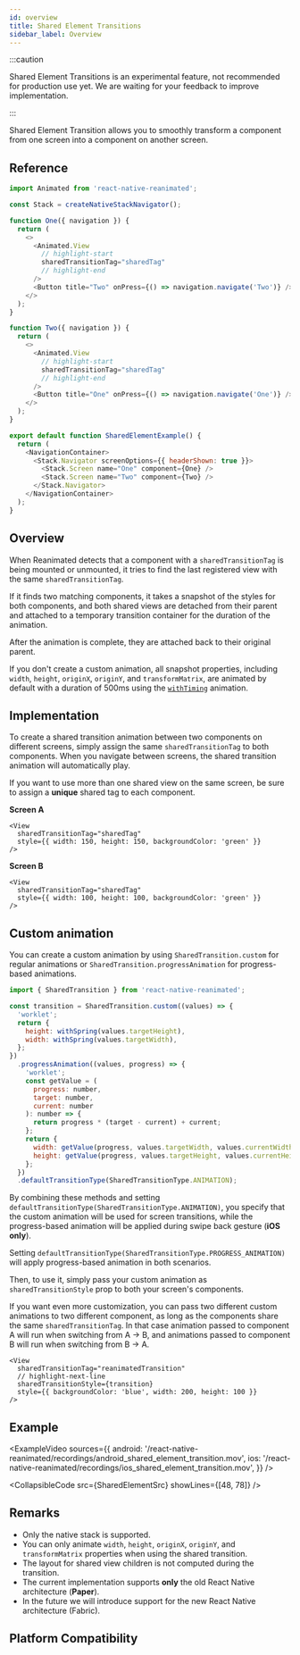 ```yaml
---
id: overview
title: Shared Element Transitions
sidebar_label: Overview
---
```


:::caution

Shared Element Transitions is an experimental feature, not recommended for production use yet. We are waiting for your feedback to improve implementation.

:::

Shared Element Transition allows you to smoothly transform a component from one screen into a component on another screen.

## Reference

```javascript
import Animated from 'react-native-reanimated';

const Stack = createNativeStackNavigator();

function One({ navigation }) {
  return (
    <>
      <Animated.View
        // highlight-start
        sharedTransitionTag="sharedTag"
        // highlight-end
      />
      <Button title="Two" onPress={() => navigation.navigate('Two')} />
    </>
  );
}

function Two({ navigation }) {
  return (
    <>
      <Animated.View
        // highlight-start
        sharedTransitionTag="sharedTag"
        // highlight-end
      />
      <Button title="One" onPress={() => navigation.navigate('One')} />
    </>
  );
}

export default function SharedElementExample() {
  return (
    <NavigationContainer>
      <Stack.Navigator screenOptions={{ headerShown: true }}>
        <Stack.Screen name="One" component={One} />
        <Stack.Screen name="Two" component={Two} />
      </Stack.Navigator>
    </NavigationContainer>
  );
}
```

## Overview

When Reanimated detects that a component with a `sharedTransitionTag` is being mounted or unmounted, it tries to find the last registered view with the same `sharedTransitionTag`.

If it finds two matching components, it takes a snapshot of the styles for both components, and both shared views are detached from their parent and attached to a temporary transition container for the duration of the animation.

After the animation is complete, they are attached back to their original parent.

If you don't create a custom animation, all snapshot properties, including `width`, `height`, `originX`, `originY`, and `transformMatrix`, are animated by default with a duration of 500ms using the [`withTiming`](/docs/animations/withTiming/) animation.

## Implementation

To create a shared transition animation between two components on different screens, simply assign the same `sharedTransitionTag` to both components. When you navigate between screens, the shared transition animation will automatically play.

If you want to use more than one shared view on the same screen, be sure to assign a **unique** shared tag to each component.

**Screen A**

```tsx {2}
<View
  sharedTransitionTag="sharedTag"
  style={{ width: 150, height: 150, backgroundColor: 'green' }}
/>
```

**Screen B**

```tsx {2}
<View
  sharedTransitionTag="sharedTag"
  style={{ width: 100, height: 100, backgroundColor: 'green' }}
/>
```

## Custom animation

You can create a custom animation by using `SharedTransition.custom` for regular animations or `SharedTransition.progressAnimation` for progress-based animations.

```js
import { SharedTransition } from 'react-native-reanimated';

const transition = SharedTransition.custom((values) => {
  'worklet';
  return {
    height: withSpring(values.targetHeight),
    width: withSpring(values.targetWidth),
  };
})
  .progressAnimation((values, progress) => {
    'worklet';
    const getValue = (
      progress: number,
      target: number,
      current: number
    ): number => {
      return progress * (target - current) + current;
    };
    return {
      width: getValue(progress, values.targetWidth, values.currentWidth),
      height: getValue(progress, values.targetHeight, values.currentHeight),
    };
  })
  .defaultTransitionType(SharedTransitionType.ANIMATION);
```

By combining these methods and setting `defaultTransitionType(SharedTransitionType.ANIMATION)`, you specify that the custom animation will be used for screen transitions, while the progress-based animation will be applied during swipe back gesture (**iOS only**).

Setting `defaultTransitionType(SharedTransitionType.PROGRESS_ANIMATION)` will apply progress-based animation in both scenarios.

Then, to use it, simply pass your custom animation as `sharedTransitionStyle` prop to both your screen's components.

If you want even more customization, you can pass two different custom animations to two different component, as long as the components share the same `sharedTransitionTag`. In that case animation passed to component A will run when switching from A -> B, and animations passed to component B will run when switching from B -> A.

```tsx
<View
  sharedTransitionTag="reanimatedTransition"
  // highlight-next-line
  sharedTransitionStyle={transition}
  style={{ backgroundColor: 'blue', width: 200, height: 100 }}
/>
```

## Example


<ExampleVideo
  sources={{
    android:
      '/react-native-reanimated/recordings/android_shared_element_transition.mov',
    ios: '/react-native-reanimated/recordings/ios_shared_element_transition.mov',
  }}
/>

<CollapsibleCode src={SharedElementSrc} showLines={[48, 78]} />

## Remarks

- Only the native stack is supported.
- You can only animate `width`, `height`, `originX`, `originY`, and `transformMatrix` properties when using the shared transition.
- The layout for shared view children is not computed during the transition.
- The current implementation supports **only** the old React Native architecture (**Paper**).
- In the future we will introduce support for the new React Native architecture (Fabric).

## Platform Compatibility

<PlatformCompatibility android ios />
